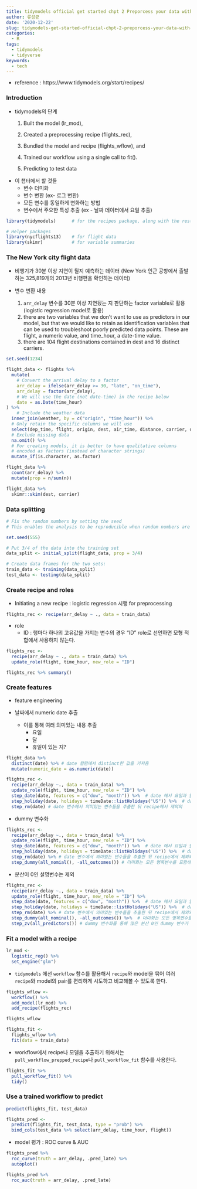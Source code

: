 ```yaml
---
title: tidymodels official get started chpt 2 Preporcess your data with recipes
author: 류성균
date: '2020-12-22'
slug: tidymodels-get-started-official-chpt-2-preporcess-your-data-with-recipes
categories:
  - R
tags:
  - tidymodels
  - tidyverse
keywords:
  - tech
---
```


<!--more-->

- reference : https://www.tidymodels.org/start/recipes/


### Introduction
- tidymodels의 단계
  1. Built the model (lr_mod),

  2. Created a preprocessing recipe (flights_rec),

  3. Bundled the model and recipe (flights_wflow), and
  
  4. Trained our workflow using a single call to fit().
  
  5. Predicting to test data

- 이 챕터에서 할 것들
  - 변수 더미화
  - 변수 변환 (ex- 로그 변환)
  - 모든 변수를 동일하게 변화하는 방법
  - 변수에서 주요한 특성 추출 (ex - 날짜 데이터에서 요일 추출)
  
  
```r
library(tidymodels)      # for the recipes package, along with the rest of tidymodels

# Helper packages
library(nycflights13)    # for flight data
library(skimr)           # for variable summaries
```

### The New York city flight data

- 비행기가 30분 이상 지연이 될지 예측하는 데이터 (New York 인근 공항에서 출발하는 325,819개의 2013년 비행편을 확인하는 데이터) 


- 변수 변환 내용
  1. `arr_delay` 변수를 30분 이상 지연됬는 지 판단하는 factor variable로 활용 (logistic regression model로 활용)
  2. there are two variables that we don’t want to use as predictors in our model, but that we would like to retain as identification variables that can be used to troubleshoot poorly predicted data points. These are flight, a numeric value, and time_hour, a date-time value.
  3. there are 104 flight destinations contained in dest and 16 distinct carriers.
  
```r
set.seed(1234)

flight_data <- flights %>% 
  mutate(
    # Convert the arrival delay to a factor
    arr_delay = ifelse(arr_delay >= 30, "late", "on_time"),
    arr_delay = factor(arr_delay),
    # We will use the date (not date-time) in the recipe below
    date = as.Date(time_hour)
) %>% 
    # Include the weather data
  inner_join(weather, by = c("origin", "time_hour")) %>% 
  # Only retain the specific columns we will use
  select(dep_time, flight, origin, dest, air_time, distance, carrier, date, arr_delay, time_hour) %>% 
  # Exclude missing data
  na.omit() %>% 
  # For creating models, it is better to have qualitative columns
  # encoded as factors (instead of character strings)
  mutate_if(is.character, as.factor)
```


```r
flight_data %>% 
  count(arr_delay) %>% 
  mutate(prop = n/sum(n))
```


```r
flight_data %>% 
  skimr::skim(dest, carrier)
```

### Data splitting

```r
# Fix the random numbers by setting the seed 
# This enables the analysis to be reproducible when random numbers are used 

set.seed(555)

# Put 3/4 of the data into the training set 
data_split <- initial_split(flight_data, prop = 3/4)

# Create data frames for the two sets:
train_data <- training(data_split)
test_data <- testing(data_split)
```

### Create recipe and roles

- Initiating a new recipe : logistic regression 시행 for preprocessing

```r
flights_rec <- recipe(arr_delay ~ ., data = train_data)
```

- role
  - ID : 행마다 하나의 고유값을 가지는 변수의 경우 "ID" role로 선언하면 모형 적합에서 사용하지 않는다.
  
```r
flights_rec <- 
  recipe(arr_delay ~ ., data = train_data) %>% 
  update_role(flight, time_hour, new_role = "ID")

flights_rec %>% summary()
```


### Create features

- feature engineering 

- 날짜에서 numeric date 추출
  - 이를 통해 여러 의미있는 내용 추출
    - 요일
    - 달
    - 휴일이 있는 지?
    
```r
flight_data %>% 
  distinct(date) %>% # date 컬럼에서 distinct한 값을 가져옴
  mutate(numeric_date = as.numeric(date))
```

```r
flights_rec <-
  recipe(arr_delay ~., data = train_data) %>% 
  update_role(flight, time_hour, new_role = "ID") %>% 
  step_date(date, features = c("dow", "month")) %>%  # date 에서 요일과 달을 추출 
  step_holiday(date, holidays = timeDate::listHolidays("US")) %>%  # date에서 휴일을 추출
  step_rm(date) # date 변수에서 의미있는 변수들을 추출한 뒤 recipe에서 제외외
```


- dummy 변수화
```r
flights_rec <-
  recipe(arr_delay ~., data = train_data) %>% 
  update_role(flight, time_hour, new_role = "ID") %>% 
  step_date(date, features = c("dow", "month")) %>%  # date 에서 요일과 달을 추출 
  step_holiday(date, holidays = timeDate::listHolidays("US")) %>%  # date에서 휴일을 추출
  step_rm(date) %>% # date 변수에서 의미있는 변수들을 추출한 뒤 recipe에서 제외외
  step_dummy(all_nomial(), -all_outcomes()) # 더미화는 모든 명목변수를 포함하고, 결과변수는 제외(Create dummy variables for all of the factor or character columns unless they are outcomes.)
```

- 분산이 0인 설명변수는 제외

```r
flights_rec <-
  recipe(arr_delay ~., data = train_data) %>% 
  update_role(flight, time_hour, new_role = "ID") %>% 
  step_date(date, features = c("dow", "month")) %>%  # date 에서 요일과 달을 추출 
  step_holiday(date, holidays = timeDate::listHolidays("US")) %>%  # date에서 휴일을 추출
  step_rm(date) %>% # date 변수에서 의미있는 변수들을 추출한 뒤 recipe에서 제외외
  step_dummy(all_nominal(), -all_outcomes()) %>%  # 더미화는 모든 명목변수를 포함하고, 결과변수는 제외(Create dummy variables for all of the factor or character columns unless they are outcomes.)
  step_zv(all_predictors()) # dummy 변수화를 통해 많은 분산 0인 dummy 변수가 생성될 수 있기 때문에 이 단계를 step_dummy 뒤에 배치
```


### Fit a model with a recipe

```r
lr_mod <-
  logistic_reg() %>% 
  set_engine("glm")
```

- `tidymodels` 에선 `workflow` 함수를 활용해서 `recipe`와 model을 묶어 여러 `recipe`와 model의 pair를 편리하게 시도하고 비교해볼 수 있도록 한다.

```r
flights_wflow <-
  workflow() %>% 
  add_model(lr_mod) %>% 
  add_recipe(flights_rec)

flights_wflow
```

```r
flights_fit <-
  flights_wflow %>% 
  fit(data = train_data)
```

- workflow에서 recipe나 모델을 추출하기 위해서는 `pull_workflow_prepped_recipe`나 `pull_workflow_fit` 함수를 사용한다.
```r
flights_fit %>% 
  pull_workflow_fit() %>% 
  tidy()
```

### Use a trained workflow to predict

```r
predict(flights_fit, test_data)
```


```r
flights_pred <-
  predict(flights_fit, test_data, type = "prob") %>% 
  bind_cols(test_data %>% select(arr_delay, time_hour, flight))

```


- model 평가 : ROC curve & AUC
```r
flights_pred %>% 
  roc_curve(truth = arr_delay, .pred_late) %>% 
  autoplot()
```

```r
flights_pred %>% 
  roc_auc(truth = arr_delay, .pred_late)
```